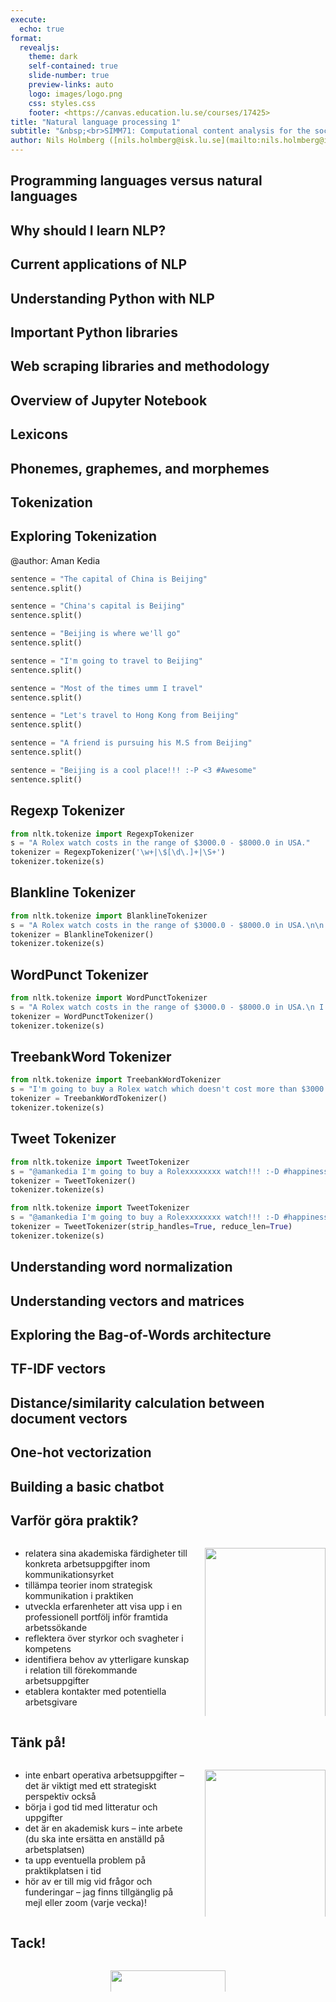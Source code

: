 ```yaml
---
execute:
  echo: true
format:
  revealjs: 
    theme: dark
    self-contained: true
    slide-number: true
    preview-links: auto
    logo: images/logo.png
    css: styles.css
    footer: <https://canvas.education.lu.se/courses/17425>
title: "Natural language processing 1"
subtitle: "&nbsp;<br>SIMM71: Computational content analysis for the social sciences"
author: Nils Holmberg ([nils.holmberg@isk.lu.se](mailto:nils.holmberg@isk.lu.se))
---
```


## Programming languages versus natural languages 
## Why should I learn NLP? 
## Current applications of NLP 
## Understanding Python with NLP 
## Important Python libraries 
## Web scraping libraries and methodology 
## Overview of Jupyter Notebook 
## Lexicons 
## Phonemes, graphemes, and morphemes 
## Tokenization 
## Exploring Tokenization

@author: Aman Kedia

```python
sentence = "The capital of China is Beijing"
sentence.split()
```

```python
sentence = "China's capital is Beijing"
sentence.split()
```

```python
sentence = "Beijing is where we'll go"
sentence.split()
```

```python
sentence = "I'm going to travel to Beijing"
sentence.split()
```

```python
sentence = "Most of the times umm I travel"
sentence.split()
```

```python
sentence = "Let's travel to Hong Kong from Beijing"
sentence.split()
```

```python
sentence = "A friend is pursuing his M.S from Beijing"
sentence.split()
```

```python
sentence = "Beijing is a cool place!!! :-P <3 #Awesome"
sentence.split()
```

## Regexp Tokenizer

```python
from nltk.tokenize import RegexpTokenizer
s = "A Rolex watch costs in the range of $3000.0 - $8000.0 in USA."
tokenizer = RegexpTokenizer('\w+|\$[\d\.]+|\S+')
tokenizer.tokenize(s)
```

## Blankline Tokenizer

```python
from nltk.tokenize import BlanklineTokenizer
s = "A Rolex watch costs in the range of $3000.0 - $8000.0 in USA.\n\n I want a book as well"
tokenizer = BlanklineTokenizer()
tokenizer.tokenize(s)
```

## WordPunct Tokenizer

```python
from nltk.tokenize import WordPunctTokenizer
s = "A Rolex watch costs in the range of $3000.0 - $8000.0 in USA.\n I want a book as well"
tokenizer = WordPunctTokenizer()
tokenizer.tokenize(s)
```

## TreebankWord Tokenizer

```python
from nltk.tokenize import TreebankWordTokenizer
s = "I'm going to buy a Rolex watch which doesn't cost more than $3000.0"
tokenizer = TreebankWordTokenizer()
tokenizer.tokenize(s)
```

## Tweet Tokenizer

```python
from nltk.tokenize import TweetTokenizer
s = "@amankedia I'm going to buy a Rolexxxxxxxx watch!!! :-D #happiness #rolex <3"
tokenizer = TweetTokenizer()
tokenizer.tokenize(s)
```

```python
from nltk.tokenize import TweetTokenizer
s = "@amankedia I'm going to buy a Rolexxxxxxxx watch!!! :-D #happiness #rolex <3"
tokenizer = TweetTokenizer(strip_handles=True, reduce_len=True)
tokenizer.tokenize(s)
```

## Understanding word normalization 
## Understanding vectors and matrices 
## Exploring the Bag-of-Words architecture 
## TF-IDF vectors 
## Distance/similarity calculation between document vectors 
## One-hot vectorization 
## Building a basic chatbot 


## Varför göra praktik? {.smaller}

:::: {.columns}

::: {.column width="60%"}

::: incremental
- relatera sina akademiska färdigheter till konkreta arbetsuppgifter inom kommunikationsyrket
- tillämpa teorier inom strategisk kommunikation i praktiken
- utveckla erfarenheter att visa upp i en professionell portfölj inför framtida arbetssökande
- reflektera över styrkor och svagheter i kompetens
- identifiera behov av ytterligare kunskap i relation till förekommande arbetsuppgifter
- etablera kontakter med potentiella arbetsgivare
:::

:::

::: {.column width="40%"}
![](/tmp/avatar-256.png){width="100%"}
:::

::::

## Tänk på! {.smaller}

:::: {.columns}

::: {.column width="60%"}

::: incremental
- inte enbart operativa arbetsuppgifter – det är viktigt med ett strategiskt perspektiv också
- börja i god tid med litteratur och uppgifter 
- det är en akademisk kurs – inte arbete (du ska inte ersätta en anställd på arbetsplatsen)
- ta upp eventuella problem på praktikplatsen i tid
- hör av er till mig vid frågor och funderingar – jag finns tillgänglig på mejl eller zoom (varje vecka)!
:::

:::

::: {.column width="40%"}
![](/tmp/avatar-256.png){width="100%"}
:::

::::

## Tack!

:::: {.columns}

::: {.column width="30%"}
:::

::: {.column width="40%"}
![](images/logo-col.png){width="100%"}
:::

::: {.column width="30%"}
:::

::::




